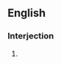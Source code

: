==English==

===Interjection===
{{en-interj|head=[[uh]] [[huh]]}}

# {{alternative spelling of|uh-huh|lang=en}}